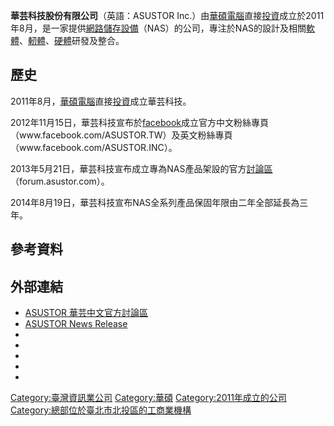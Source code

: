 {{NoteTA|G1=IT}}
{{Infobox_Company
| company_name   = 華芸科技股份有限公司
| company_name_en= ASUSTOR Inc.
| company_logo   = Asustor-logo-196x144.png
| logo_size      = 
| type           = [[股份有限公司|股份有限公司]]
| local_code_name= TW
| local_code     = 53545157
| foundation     = 2011年8月
| location       = {{ROC-TW}}<br>[[台北市|台北市]][[北投區|北投區]]大業路136號3樓
| key_people     = [[董事長|董事長]]：[[施崇棠|施崇棠]]
| industry       = [[通訊設備|通訊設備]]
| products       = [[網路儲存設備|網路儲存設備(NAS)]]
| parent         = [[華碩電腦|華碩電腦]]
| capital        = [[新台幣|新台幣]]150,000,000元
| homepage       = {{URL|https://www.asustor.com/}}
|}}
'''華芸科技股份有限公司'''（英語：ASUSTOR Inc.）由[[華碩電腦|華碩電腦]]直接[[投資|投資]]成立於2011年8月，是一家提供[[網路儲存設備|網路儲存設備]]（NAS）的公司，專注於NAS的設計及相關[[軟體|軟體]]、[[軔體|軔體]]、[[硬體|硬體]]研發及整合。

==歷史==
2011年8月，[[華碩電腦|華碩電腦]]直接[[投資|投資]]成立華芸科技。

2012年11月15日，華芸科技宣布於[[facebook|facebook]]成立官方中文粉絲專頁（www.facebook.com/ASUSTOR.TW）及英文粉絲專頁（www.facebook.com/ASUSTOR.INC）。

2013年5月21日，華芸科技宣布成立專為NAS產品架設的官方[[討論區|討論區]]（forum.asustor.com）。

2014年8月19日，華芸科技宣布NAS全系列產品保固年限由二年全部延長為三年。

== 參考資料 ==
{{reflist}}

== 外部連結 ==
{{commons category|ASUSTOR}}
*[https://forumtw.asustor.com/ ASUSTOR 華芸中文官方討論區] {{Wayback|url=https://forumtw.asustor.com/ |date=20210225112110 }}
*[https://www.asustor.com/news/rss?lan=zh_tw ASUSTOR News Release] {{Wayback|url=https://www.asustor.com/news/rss?lan=zh_tw |date=20210228194411 }}
*{{facebook|ASUSTOR.TW|ASUSTOR Inc.華芸科技}}
*{{facebook|ASUSTOR.INC|ASUSTOR Inc.}}
*{{Twitter}}
*{{youtube|user=MarketingASUSTOR|ASUSTOR TV}}
*{{weibo|nasasustor|华芸_Asustor}}

[[Category:臺灣資訊業公司|Category:臺灣資訊業公司]]
[[Category:華碩|Category:華碩]]
[[Category:2011年成立的公司|Category:2011年成立的公司]]
[[Category:總部位於臺北市北投區的工商業機構|Category:總部位於臺北市北投區的工商業機構]]